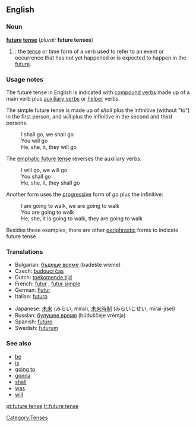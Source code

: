 ==English==

===Noun===
'''[[future]] [[tense]]''' (''plural:'' '''future tenses''')

# {{grammar}}: the [[tense]] or time form of a verb used to refer to an event or occurrence that has not yet happened or is expected to happen in the [[future]].

===Usage notes===
The future tense in English is indicated with [[compound verb]]s made up of a main verb plus [[auxiliary verb]]s or [[helper]] verbs.

The simple future tense is made up of ''shall'' plus the infinitive (without "to") in the first person, and ''will'' plus the infinitive in the second and third persons.
:I shall go, we shall go
:You will go
:He, she, it, they will go

The [[emphatic future tense]] reverses the auxiliary verbs:
:I will go, we will go
:You shall go
:He, she, it, they shall go

Another form uses the [[progressive]] form of ''go'' plus the infinitive:
:I am going to walk, we are going to walk
:You are going to walk
:He, she, it is going to walk, they are going to walk

Besides these examples, there are other [[periphrastic]] forms to indicate future tense.

===Translations===
{{rfc-level|Translations at L3+}}
{{top}}
*Bulgarian: [[бъдеще време]] (bədešte vreme) {{n}}
*Czech: [[budoucí čas]]
*Dutch: [[toekomende tijd]] {{m}}
*French: [[futur]] {{m}}, [[futur simple]] {{m}}
*German: [[Futur]] {{n}}
*Italian: [[futuro]] {{m}}
{{mid}}
*Japanese: [[未来]] (みらい, mírai), [[未来時制]] (みらいじせい, mírai-jisei)
*Russian: [[будущее время]] (búduščeje vrémja) {{n}}
*Spanish: [[futuro]] {{m}}
*Swedish: [[futurum]]
{{bottom}}

===See also===
*[[be]]
*[[is]]
*[[going to]]
*[[gonna]]
*[[shall]]
*[[was]]
*[[will]]

[[Category:Tenses]]

[[pt:future tense]]
[[tr:future tense]]